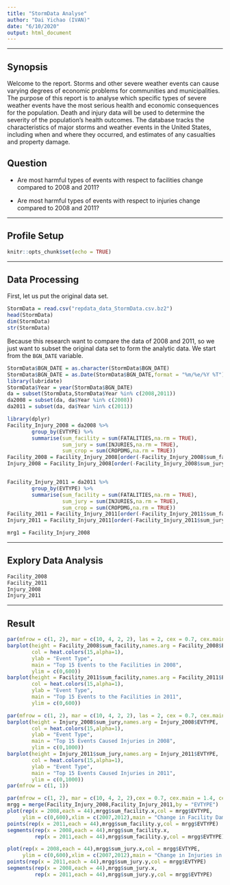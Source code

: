 ```yaml
---
title: "StormData Analyse"
author: "Dai Yichao (IVAN)"
date: "6/10/2020"
output: html_document
---
```


***

## Synopsis

Welcome to the report. Storms and other severe weather events can cause varying degrees of economic problems for communities and municipalities. The purpose of this report is to analyse which specific types of severe weather events have the most serious health and economic consequences for the population. Death and injury data will be used to determine the severity of the population's health outcomes. The database tracks the characteristics of major storms and weather events in the United States, including when and where they occurred, and estimates of any casualties and property damage.

## Question

- Are most harmful types of events with respect to facilities change compared to 2008 and 2011?

- Are most harmful types of events with respect to injuries change compared to 2008 and 2011?


***

## Profile Setup

```r
knitr::opts_chunk$set(echo = TRUE)
```

***

## Data Processing

First, let us put the original data set. 

```r
StormData = read.csv("repdata_data_StormData.csv.bz2")
head(StormData)
dim(StormData)
str(StormData)
```

Because this research want to compare the data of 2008 and 2011, so we just want to subset the original data set to form the analytic data. We start from the `BGN_DATE` variable.

```r

StormData$BGN_DATE = as.character(StormData$BGN_DATE)
StormData$BGN_DATE = as.Date(StormData$BGN_DATE,format = "%m/%e/%Y %T")
library(lubridate)
StormData$Year = year(StormData$BGN_DATE)
da = subset(StormData,StormData$Year %in% c(2008,2011))
da2008 = subset(da, da$Year %in% c(2008))
da2011 = subset(da, da$Year %in% c(2011))

library(dplyr)
Facility_Injury_2008 = da2008 %>%
        group_by(EVTYPE) %>%
        summarise(sum_facility = sum(FATALITIES,na.rm = TRUE),
                  sum_jury = sum(INJURIES,na.rm = TRUE),
                  sum_crop = sum(CROPDMG,na.rm = TRUE))
Facility_2008 = Facility_Injury_2008[order(-Facility_Injury_2008$sum_facility),c(1,2)][1:15,]
Injury_2008 = Facility_Injury_2008[order(-Facility_Injury_2008$sum_jury),c(1,3)][1:15,]


Facility_Injury_2011 = da2011 %>%
        group_by(EVTYPE) %>%
        summarise(sum_facility = sum(FATALITIES,na.rm = TRUE),
                  sum_jury = sum(INJURIES,na.rm = TRUE),
                  sum_crop = sum(CROPDMG,na.rm = TRUE))
Facility_2011 = Facility_Injury_2011[order(-Facility_Injury_2011$sum_facility),c(1,2)][1:15,]
Injury_2011 = Facility_Injury_2011[order(-Facility_Injury_2011$sum_jury),c(1,3)][1:15,]

mrg1 = Facility_Injury_2008

```

***

## Explory Data Analysis


```r
Facility_2008
Facility_2011
Injury_2008
Injury_2011
```

***

## Result

```r
par(mfrow = c(1, 2), mar = c(10, 4, 2, 2), las = 2, cex = 0.7, cex.main = 1.4, cex.lab = 1)
barplot(height = Facility_2008$sum_facility,names.arg = Facility_2008$EVTYPE,
        col = heat.colors(15,alpha=1),
        ylab = "Event Type",
        main = "Top 15 Events to the Facilities in 2008",
        ylim = c(0,600))
barplot(height = Facility_2011$sum_facility,names.arg = Facility_2011$EVTYPE,
        col = heat.colors(15,alpha=1),
        ylab = "Event Type",
        main = "Top 15 Events to the Facilities in 2011",
        ylim = c(0,600))

```


```r
par(mfrow = c(1, 2), mar = c(10, 4, 2, 2), las = 2, cex = 0.7, cex.main = 1.4, cex.lab = 1)
barplot(height = Injury_2008$sum_jury,names.arg = Injury_2008$EVTYPE,
        col = heat.colors(15,alpha=1),
        ylab = "Event Type",
        main = "Top 15 Events Caused Injuries in 2008",
        ylim = c(0,1000))
barplot(height = Injury_2011$sum_jury,names.arg = Injury_2011$EVTYPE,
        col = heat.colors(15,alpha=1),
        ylab = "Event Type",
        main = "Top 15 Events Caused Injuries in 2011",
        ylim = c(0,1000))
par(mfrow = c(1, 1))

```

```r
par(mfrow = c(1, 2), mar = c(10, 4, 2, 2),cex = 0.7, cex.main = 1.4, cex.lab = 1)
mrgg = merge(Facility_Injury_2008,Facility_Injury_2011,by = "EVTYPE")
plot(rep(x = 2008,each = 44),mrgg$sum_facility.x,col = mrgg$EVTYPE,
     ylim = c(0,600),xlim = c(2007,2012),main = "Change in Facility Damage in 2008 and 2011",xlab = "Year",ylab = "Facility")
points(rep(x = 2011,each = 44),mrgg$sum_facility.y,col = mrgg$EVTYPE)
segments(rep(x = 2008,each = 44),mrgg$sum_facility.x,
         rep(x = 2011,each = 44),mrgg$sum_facility.y,col = mrgg$EVTYPE)

plot(rep(x = 2008,each = 44),mrgg$sum_jury.x,col = mrgg$EVTYPE,
     ylim = c(0,600),xlim = c(2007,2012),main = "Change in Injuries in 2008 and 2011",xlab = "Year",ylab = "Facility")
points(rep(x = 2011,each = 44),mrgg$sum_jury.y,col = mrgg$EVTYPE)
segments(rep(x = 2008,each = 44),mrgg$sum_jury.x,
         rep(x = 2011,each = 44),mrgg$sum_jury.y,col = mrgg$EVTYPE)

```

